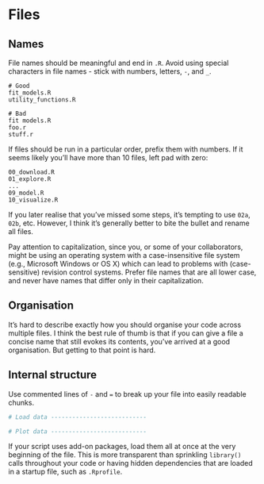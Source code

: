 # Files {#sec-files}

## Names

File names should be meaningful and end in `.R`. Avoid using special characters
in file names - stick with numbers, letters, `-`, and `_`.


    # Good
    fit_models.R
    utility_functions.R

    # Bad
    fit models.R
    foo.r
    stuff.r

If files should be run in a particular order, prefix them with numbers. If it
seems likely you'll have more than 10 files, left pad with zero:

    00_download.R
    01_explore.R
    ...
    09_model.R
    10_visualize.R

If you later realise that you've missed some steps, it's tempting to use `02a`,
`02b`, etc. However, I think it's generally better to bite the bullet and
rename all files.

Pay attention to capitalization, since you, or some of your collaborators,
might be using an operating system with a case-insensitive file system (e.g.,
Microsoft Windows or OS X) which can lead to problems with (case-sensitive)
revision control systems. Prefer file names that are all lower case, and never
have names that differ only in their capitalization.

## Organisation

It's hard to describe exactly how you should organise your code across multiple files. I think the best rule of thumb is that if you can give a file a concise name that still evokes its contents, you've arrived at a good organisation. But getting to that point is hard.

## Internal structure

Use commented lines of `-` and `=` to break up your file into easily readable
chunks.

```r
# Load data ---------------------------

# Plot data ---------------------------
```

If your script uses add-on packages, load them all at once at the very
beginning of the file. This is more transparent than sprinkling `library()`
calls throughout your code or having hidden dependencies that are loaded in a
startup file, such as `.Rprofile`.
